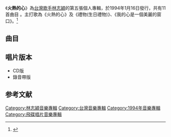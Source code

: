 {{Album infobox | <!-- See Wikipedia:WikiProject_Albums -->
|  Name        = 火熱的心
|  Type        = [[專輯|專輯]]
|  Artist      = [[林志穎|林志穎]]
|  Cover       = 
|  Background  = 
|  Released    = 1994年1月16日
|  Recorded    = 1993年
|  Genre       = [[華語流行音樂|華語流行音樂]]
|  Length      = 40:38
|  Label       = [[夏哥創意工作室|夏哥創意工作室]]製作<br>[[飛碟唱片|飛碟唱片]]發行
|  Number      = 
|  Producer    = 見[[#曲目|曲目列表]]
|  Last album  = [[生日禮物|生日禮物]]<br/>(1993年)
|  This album  = '''火熱的心'''<br/>(1994年)
|  Next album  = [[別了晴，雨的回憶|別了晴，雨的回憶]]<br/>(1994年)
}}

《'''火熱的心'''》為[[台灣|台灣]][[歌手|歌手]][[林志穎|林志穎]]的第五張個人專輯，於1994年1月16日發行，共有11首曲目 。主打歌為《火熱的心》及《禮物(生日禮物)》、《我的心是一個美麗的窗口》。<ref>{{Cite web |url=http://siaoyin.com/InfoBig5/%E7%81%AB%E7%86%B1%E7%9A%84%E5%BF%83:6493714 |title=存档副本 |access-date=2021-06-14 |archive-date=2021-06-13 |archive-url=https://web.archive.org/web/20210613112305/http://siaoyin.com/InfoBig5/%E7%81%AB%E7%86%B1%E7%9A%84%E5%BF%83:6493714 |dead-url=no }}</ref>

==曲目==
{{Tracklist
| font_size = 
| total_length = 40:38

| all_producer = [[蔡宗政|蔡宗政]]

| title1 = 火熱的心
| note1 = 
| music1 = [[陳大力|陳大力]]<br>[[陳秀男|陳秀男]]
| lyrics1 = 陳大力
| arranger1 = [[何國杰|何國杰]]
| producer1 = 
| longnote1 = 第一主打歌
| length1 = 4:36

| title2 = 禮物
| note2 = 
| music2 = [[李子恆|李子恆]]
| lyrics2 = 李子恆 
| arranger2 = [[王豫民|王豫民]]
| producer2 = 
| longnote2 = 第二主打歌<br>原名《生日禮物》
| length2 =  4:23 

| title3 = 燦爛女孩
| note3 = 
| music3 = [[郭文宗|郭文宗]]
| lyrics3 = [[大唐龍貓|大唐龍貓]]
| arranger3 = [[涂惠元|涂惠元]]
| producer3 = 
| longnote3 = 
| length3 = 3:52

| title4 = 我的心是一個美麗的窗口
| note4 = 
| music4 = [[游鴻明|游鴻明]] 
| lyrics4 = [[十一郎|十一郎]]<br>[[張宇|張宇]]
| arranger4 = [[鍾興民|鍾興民]]
| producer4 = 
| longnote4 = 第三主打歌
| length4 = 3:29

| title5 = Right Here Right Now 
| note5 = 
| music5 = [[王治平|王治平]] 
| lyrics5 = [[何啟弘|何啟弘]]
| arranger5 = 王治平
| producer5 = 
| longnote5 = 
| length5 = 3:44

| title6 = 心語
| note6 = [[心雲法師|心雲法師]]獨白
| music6 =  [[蔡宗政|蔡宗政]]
| lyrics6 = [[夏春湧|夏春湧]]
| arranger6 = 涂惠元
| producer6 = 
| longnote6 = 
| length6 = 2:57

| title7 = 心雲
| note7 = 
| music7 = 蔡宗政
| lyrics7 = 夏春湧
| arranger7 = 涂惠元
| producer7 = 
| longnote7 = 
| length7 = 3:48

| title8 = 永不回頭 
| note8 = 
| music8 = 蔡宗政
| lyrics8 = 夏春湧
| arranger8 = 涂惠元
| producer8 = 
| longnote8 = 
| length8 = 3:30

| title9 = 夢中的彩虹 
| note9 = 
| music9 = 游鴻明
| lyrics9 = 游鴻明
| arranger9 = 王豫民 
| producer9 = 
| longnote9 = 
| length9 = 3:35

| title10 = 許願一千遍 
| note10 = 
| music10 = 蔡宗政
| lyrics10 = 十一郎
| arranger10 = 涂惠元
| producer10 = 
| longnote10 = 
| length10 = 3:17

| title11 = 想你的時候 
| note11 = 
| music11 = 郭文宗
| lyrics11 = [[趙家君|趙家君]] 
| arranger11 = [[張翰群|張翰群]]
| producer11 = 
| longnote11 = 
| length11 = 3:27
}}

== 唱片版本 ==
*CD版
*錄音帶版

[[Category:林志穎音樂專輯|Category:林志穎音樂專輯]]
[[Category:台灣音樂專輯|Category:台灣音樂專輯]]
[[Category:1994年音樂專輯|Category:1994年音樂專輯]]
[[Category:飛碟唱片音樂專輯|Category:飛碟唱片音樂專輯]]

==参考文献==
{{reflist}}